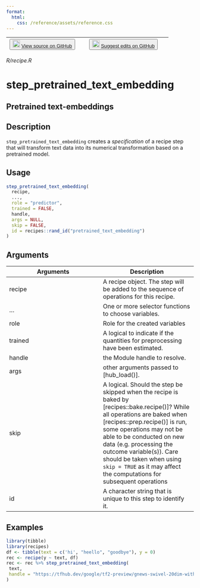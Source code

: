 ```yaml
---
format:
  html:
    css: /reference/assets/reference.css
---
```


| <button class="button"> ![](/reference/assets/GitHub-Mark-32px.png){width="20"} [View source on GitHub](https://github.com/rstudio/tfhub//blob/main/R/recipe.R) </button> | <button class="button"> ![](/reference/assets/GitHub-Mark-32px.png){width="20"} [Suggest edits on GitHub](https://github.com/rstudio/tfhub//edit/main/R/recipe.R) </button> |
|:------------------------------:|:--------------------------------------:|

*R/recipe.R*

# step_pretrained_text_embedding

## Pretrained text-embeddings

## Description
`step_pretrained_text_embedding` creates a *specification* of a  recipe step that will transform text data into its numerical  transformation based on a pretrained model. 


## Usage
```r
step_pretrained_text_embedding( 
  recipe, 
  ..., 
  role = "predictor", 
  trained = FALSE, 
  handle, 
  args = NULL, 
  skip = FALSE, 
  id = recipes::rand_id("pretrained_text_embedding") 
) 
```

## Arguments
|Arguments|Description|
|---|---|
| recipe | A recipe object. The step will be added to the sequence of operations for this recipe. |
| ... | One or more selector functions to choose variables. |
| role | Role for the created variables |
| trained | A logical to indicate if the quantities for preprocessing have been estimated. |
| handle | the Module handle to resolve. |
| args | other arguments passed to [hub_load()]. |
| skip | A logical. Should the step be skipped when the recipe is baked by [recipes::bake.recipe()]? While all operations are baked when [recipes::prep.recipe()] is run, some operations may not be able to be conducted on new data (e.g. processing the outcome variable(s)). Care should be taken when using `skip = TRUE` as it may affect the computations for subsequent operations |
| id | A character string that is unique to this step to identify it. |





## Examples
```r
library(tibble) 
library(recipes) 
df <- tibble(text = c('hi', "heello", "goodbye"), y = 0) 
rec <- recipe(y ~ text, df) 
rec <- rec %>% step_pretrained_text_embedding( 
 text, 
 handle = "https://tfhub.dev/google/tf2-preview/gnews-swivel-20dim-with-oov/1" 
) 
```



